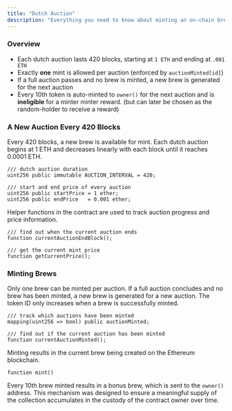 ```yaml
---
title: "Dutch Auction"
description: "Everything you need to know about minting an on-chain brew during a dutch auction"
---
```


### Overview

- Each dutch auction lasts 420 blocks, starting at `1 ETH` and ending at  `.001 ETH`
- Exactly **one** mint is allowed per auction (enforced by `auctionMinted[id]`)
- If a full auction passes and no brew is minted, a new brew is generated for the next auction
- Every 10th token is auto-minted to `owner()` for the next auction and is **ineligible** for a minter  minter reward. (but can later be chosen as the random-holder to receive a reward)

### A New Auction Every 420 Blocks

Every 420 blocks, a new brew is available for mint. Each dutch auction begins at 1 ETH and decreases linearly with each block until it reaches 0.0001 ETH.

```solidity
/// dutch auction duration
uint256 public immutable AUCTION_INTERVAL = 420;

/// start and end price of every auction
uint256 public startPrice = 1 ether;
uint256 public endPrice   = 0.001 ether;
```

Helper functions in the contract are used to track auction progress and price information.

```solidity
/// find out when the current auction ends
function currentAuctionEndBlock();

/// get the current mint price
function getCurrentPrice();
```

### Minting Brews

Only one brew can be minted per auction.  If a full auction concludes and no brew has been minted, a new brew is generated for a new auction. The token ID only increases when a brew is successfully minted.

```solidity
/// track which auctions have been minted
mapping(uint256 => bool) public auctionMinted;

/// find out if the current auction has been minted
function currentAuctionMinted();
```

Minting results in the current brew being created on the Ethereum blockchain.

```solidity
function mint()
```

Every 10th brew minted results in a bonus brew, which is sent to the `owner()` address. This mechanism was designed to ensure a meaningful supply of the collection accumulates in the custody of the contract owner over time.